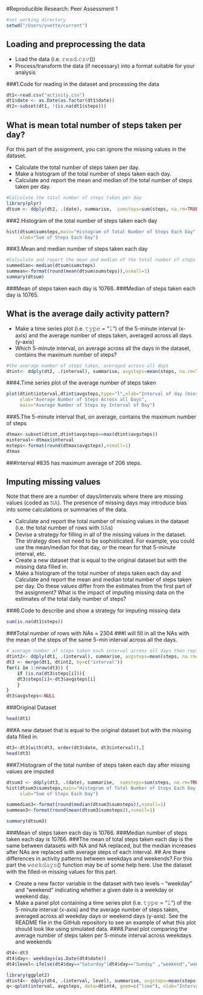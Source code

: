 
#Reproducible Research: Peer Assessment 1

```r
#set working directory
setwd("/Users/yvette/current")
```
## Loading and preprocessing the data
- Load the data (i.e. 𝚛𝚎𝚊𝚍.𝚌𝚜𝚟())
- Process/transform the data (if necessary) into a format suitable for your analysis

###1.Code for reading in the dataset and processing the data
```r
dt1<-read.csv("activity.csv")
dt1$date <- as.Date(as.factor(dt1$date))
dt2<-subset(dt1, !(is.na(dt1$steps)))
```
## What is mean total number of steps taken per day?
For this part of the assignment, you can ignore the missing values in the dataset.

- Calculate the total number of steps taken per day. 
- Make a histogram of the total number of steps taken each day. 
- Calculate and report the mean and median of the total number of steps taken per day.

```r
#Calculate the total number of steps taken per day
library(plyr)
dtsum <- ddply(dt2, .(date), summarise,  sumsteps=sum(steps, na.rm=TRUE))
```
###2.Histogram of the total number of steps taken each day
```r
hist(dtsum$sumsteps,main="Histogram of Total Number of Steps Each Day",
     xlab="Sum of Steps Each Day")
```

###3.Mean and median number of steps taken each day
```r
#Calculate and report the mean and median of the total number of steps taken per day.
summedian<-median(dtsum$sumsteps)
summean<-format(round(mean(dtsum$sumsteps)),nsmall=1)
summary(dtsum)
```
###Mean of steps taken each day is 10766. 
###Median of steps taken each day is 10765.

## What is the average daily activity pattern?
- Make a time series plot (i.e. 𝚝𝚢𝚙𝚎 = "𝚕") of the 5-minute interval (x-axis) and the average number of steps taken, averaged across all days (y-axis)
- Which 5-minute interval, on average across all the days in the dataset, contains the maximum number of steps?
```r
#the average number of steps taken, averaged across all days 
dtint<- ddply(dt2, .(interval), summarise, avgsteps=mean(steps, na.rm=TRUE))
```
###4.Time series plot of the average number of steps taken
```r
plot(dtint$interval,dtint$avgsteps,type="l",xlab="Interval of day (mins)",
     ylab="Average Number of Steps Across all Days", 
     main="Average Number of Steps by Interval of Day")
```

###5.The 5-minute interval that, on average, contains the maximum number of steps
```r
dtmax<-subset(dtint,dtint$avgsteps==max(dtint$avgsteps))
minterval<-dtmax$interval
msteps<-format(round(dtmax$avgsteps),nsmall=1)
dtmax
```
###Interval #835 has maximum average of 206 steps.


## Imputing missing values
Note that there are a number of days/intervals where there are missing values (coded as 𝙽𝙰). The presence of missing days may introduce bias into some calculations or summaries of the data.

- Calculate and report the total number of missing values in the dataset (i.e. the total number of rows with 𝙽𝙰s)
- Devise a strategy for filling in all of the missing values in the dataset. The strategy does not need to be sophisticated. For example, you could use the mean/median for that day, or the mean for that 5-minute interval, etc.
- Create a new dataset that is equal to the original dataset but with the missing data filled in.
- Make a histogram of the total number of steps taken each day and Calculate and report the mean and median total number of steps taken per day. Do these values differ from the estimates from the first part of the assignment? What is the impact of imputing missing data on the estimates of the total daily number of steps?

###6.Code to describe and show a strategy for imputing missing data
```r
sum(is.na(dt1$steps))
```
###Total number of rows with NAs = 2304
###I will fill in all the NAs with the mean of the steps of the same 5-min interval across all the days.

```r
# average number of steps taken each interval across all days then replace NA with avg
dtint2<- ddply(dt1, .(interval), summarise, avgsteps=mean(steps, na.rm=TRUE))
dt3 <- merge(dt1, dtint2, by=c("interval"))
for(i in 1:nrow(dt3)) {
    if (is.na(dt3$steps[i])){
    dt3$steps[i]<-dt3$avgsteps[i]
    }
}
dt3$avgsteps<-NULL
```
###Original Dataset
```r
head(dt1)
```
###A new dataset that is equal to the original dataset but with the missing data filled in.
```r
dt3<-dt3[with(dt3, order(dt3$date, dt3$interval)),]
head(dt3)
```
###7.Histogram of the total number of steps taken each day after missing values are imputed
```r
dtsum3 <- ddply(dt3, .(date), summarise,  sumsteps=sum(steps, na.rm=TRUE))
hist(dtsum3$sumsteps,main="Histogram of Total Number of Steps Each Day (Imput NAs)",
     xlab="Sum of Steps Each Day")
```

```r
summedian3<-format(round(median(dtsum3$sumsteps)),nsmall=1)
summean3<-format(round(mean(dtsum3$sumsteps)),nsmall=1)

summary(dtsum3)
```
###Mean of steps taken each day is 10766. 
###Median number of steps taken each day is 10766.
###The mean of total steps taken each day is the same between datasets with NA and NA replaced, but the median increases after NAs are replaced with average steps of each interval.
## Are there differences in activity patterns between weekdays and weekends?
For this part the 𝚠𝚎𝚎𝚔𝚍𝚊𝚢𝚜() function may be of some help here. Use the dataset with the filled-in missing values for this part.

- Create a new factor variable in the dataset with two levels – “weekday” and “weekend” indicating whether a given date is a weekday or weekend day.
- Make a panel plot containing a time series plot (i.e. 𝚝𝚢𝚙𝚎 = "𝚕") of the 5-minute interval (x-axis) and the average number of steps taken, averaged across all weekday days or weekend days (y-axis). See the README file in the GitHub repository to see an example of what this plot should look like using simulated data.
###8.Panel plot comparing the average number of steps taken per 5-minute interval across weekdays and weekends
```r
dt4<-dt3
dt4$day<- weekdays(as.Date(dt4$date))
dt4$level<-ifelse(dt4$day=="Saturday"|dt4$day=="Sunday" ,"weekend","weekday")
```

```r
library(ggplot2) 
dtint4<- ddply(dt4, .(interval, level), summarise, avgsteps=mean(steps, na.rm=TRUE))
q<-qplot(interval, avgsteps, data=dtint4, geom=c("line"), xlab="Interval",ylab="Number of steps")+facet_wrap(~level, ncol=1)

```

